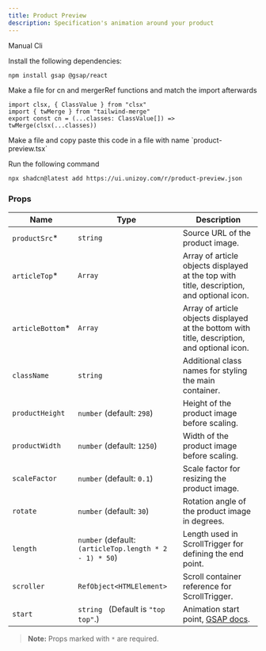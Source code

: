 ```yaml
---
title: Product Preview
description: Specification's animation around your product
---
```


<ComponentPreview
  name="product-preview-demo"
  className="[&_.preview>[data-orientation=vertical]]:sm:max-w-[70%]"
/>

<Tabs defaultValue="manual">

<TabsList>
  <TabsTrigger value="manual">Manual</TabsTrigger>
  <TabsTrigger value="cli">Cli</TabsTrigger>
</TabsList>

<TabsContent value="manual">

<Steps>

<Step>Install the following dependencies:</Step>

```bash
npm install gsap @gsap/react
```

<Step>
  Make a file for cn and mergerRef functions and match the import
  afterwards
</Step>

```tsx
import clsx, { ClassValue } from "clsx"
import { twMerge } from "tailwind-merge"
export const cn = (...classes: ClassValue[]) => twMerge(clsx(...classes))
```

<Step>
  Make a file and copy paste this code in a file with name `product-preview.tsx`
</Step>

<ComponentSource name="product-preview" />

</Steps>

</TabsContent>

<TabsContent value="cli">

<Steps>

<Step>Run the following command </Step>

```bash
npx shadcn@latest add https://ui.unizoy.com/r/product-preview.json
```

</Steps>

</TabsContent>

</Tabs>

### Props

| Name              | Type                                                  | Description                                                                                  |
| ----------------- | ------------------------------------------------------| -------------------------------------------------------------------------------------------- |
| `productSrc`\*    | `string`                                              | Source URL of the product image.                                                             |
| `articleTop`\*    | `Array`                                               | Array of article objects displayed at the top with title, description, and optional icon.    |
| `articleBottom`\* | `Array`                                               | Array of article objects displayed at the bottom with title, description, and optional icon. |
| `className`       | `string`                                              | Additional class names for styling the main container.                                       |
| `productHeight`   | `number` (default: `298`)                             | Height of the product image before scaling.                                                  |
| `productWidth`    | `number` (default: `1250`)                            | Width of the product image before scaling.                                                   |
| `scaleFactor`     | `number` (default: `0.1`)                             | Scale factor for resizing the product image.                                                 |
| `rotate`          | `number` (default: `30`)                              | Rotation angle of the product image in degrees.                                              |
| `length`          | `number` (default: `(articleTop.length * 2 - 1) * 50`)| Length used in ScrollTrigger for defining the end point.                                     |
| `scroller`        | `RefObject<HTMLElement>`                              | Scroll container reference for ScrollTrigger.                                                |
| `start`           | `string ` (Default is `"top top"`.)                   | Animation start point, [GSAP docs](https://gsap.com/docs/v3/Plugins/ScrollTrigger/?page=1#start).|

> **Note:** Props marked with `*` are required.
